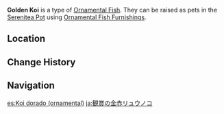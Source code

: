 {{About|the [[furnishing]]|the fish|Golden Koi}}
{{Furnishing Infobox
|title          = Golden Koi
|id             = 379012
|image          = Item Ornamental Golden Koi.png
|category       = Ornamental Fish
|quality        = 4
|adeptal_energy = 
|load           = 
|description    = A valuable Ornamental Fish that may be kept as a pet in the [[Pool of Sapphire Grace]] and [[Shaded Clarity]].<br />{{Item Description|Golden Koi}}
}}
'''Golden Koi''' is a type of [[Ornamental Fish]]. They can be raised as pets in the [[Serenitea Pot]] using [[Ornamental Fish Furnishings]].

==Location==
{{transclude|Golden Koi|Location}}

==Change History==
{{Change History|2.1}}

==Navigation==
{{Furnishing Navbox/Subsystems|fish pond}}

[[es:Koi dorado (ornamental)]]
[[ja:観賞の金赤リュウノコ]]